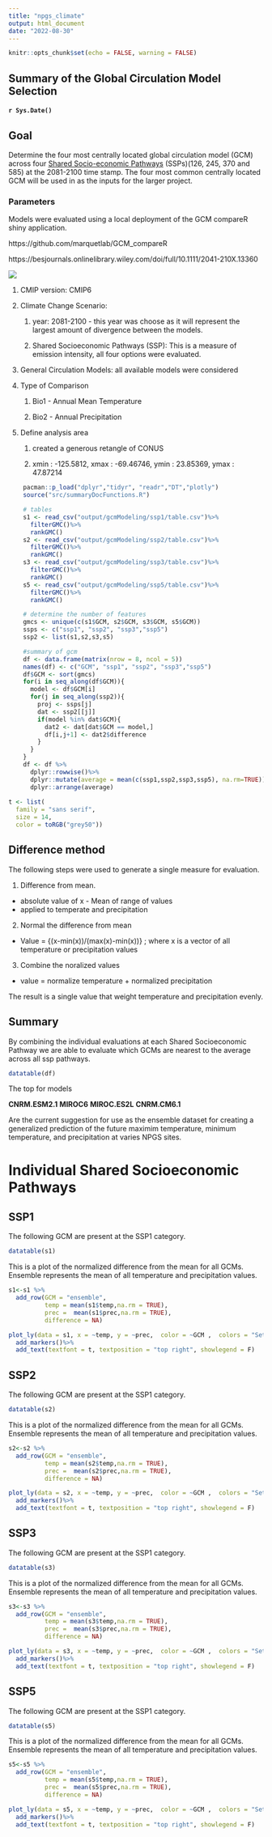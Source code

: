 ```yaml
---
title: "npgs_climate"
output: html_document
date: "2022-08-30"
---
```


```r
knitr::opts_chunk$set(echo = FALSE, warning = FALSE)
```

## Summary of the Global Circulation Model Selection

#### `r Sys.Date()`

## Goal

Determine the four most centrally located global circulation model (GCM) across four [Shared Socio-economic Pathways](https://www.carbonbrief.org/cmip6-the-next-generation-of-climate-models-explained) (SSPs)(126, 245, 370 and 585) at the 2081-2100 time stamp. The four most common centrally located GCM will be used in as the inputs for the larger project.

### Parameters

Models were evaluated using a local deployment of the GCM compareR shiny application.

https://github.com/marquetlab/GCM_compareR

https://besjournals.onlinelibrary.wiley.com/doi/full/10.1111/2041-210X.13360

![](output/summaryImage.png)

1.  CMIP version: CMIP6

2.  Climate Change Scenario:

    1.  year: 2081-2100 - this year was choose as it will represent the largest amount of divergence between the models.

    2.  Shared Socioeconomic Pathways (SSP): This is a measure of emission intensity, all four options were evaluated.

3.  General Circulation Models: all available models were considered

4.  Type of Comparison

    1.  Bio1 - Annual Mean Temperature

    2.  Bio2 - Annual Precipitation

5.  Define analysis area

    1.  created a generous retangle of CONUS

    2.  xmin : -125.5812, xmax : -69.46746, ymin : 23.85369, ymax : 47.87214

```r
    pacman::p_load("dplyr","tidyr", "readr","DT","plotly")
    source("src/summaryDocFunctions.R")

    # tables 
    s1 <- read_csv("output/gcmModeling/ssp1/table.csv")%>%
      filterGMC()%>%
      rankGMC()
    s2 <- read_csv("output/gcmModeling/ssp2/table.csv")%>%
      filterGMC()%>%
      rankGMC()
    s3 <- read_csv("output/gcmModeling/ssp3/table.csv")%>%
      filterGMC()%>%
      rankGMC()
    s5 <- read_csv("output/gcmModeling/ssp5/table.csv")%>%
      filterGMC()%>%
      rankGMC()

    # determine the number of features 
    gmcs <- unique(c(s1$GCM, s2$GCM, s3$GCM, s5$GCM))
    ssps <- c("ssp1", "ssp2", "ssp3","ssp5")
    ssp2 <- list(s1,s2,s3,s5)

    #summary of gcm 
    df <- data.frame(matrix(nrow = 8, ncol = 5))
    names(df) <- c("GCM", "ssp1", "ssp2", "ssp3","ssp5")
    df$GCM <- sort(gmcs)
    for(i in seq_along(df$GCM)){
      model <- df$GCM[i]
      for(j in seq_along(ssp2)){
        proj <- ssps[j]
        dat <- ssp2[[j]]
        if(model %in% dat$GCM){
          dat2 <- dat[dat$GCM == model,]
          df[i,j+1] <- dat2$difference
        }
      }
    }
    df <- df %>%
      dplyr::rowwise()%>%
      dplyr::mutate(average = mean(c(ssp1,ssp2,ssp3,ssp5), na.rm=TRUE))%>%
      dplyr::arrange(average)
    
t <- list(
  family = "sans serif",
  size = 14,
  color = toRGB("grey50"))    

```

## Difference method

The following steps were used to generate a single measure for evaluation.

1.  Difference from mean.

-   absolute value of x - Mean of range of values
-   applied to temperate and precipitation

2.  Normal the difference from mean

-   Value = {(x-min(x))/(max(x)-min(x))} ; where x is a vector of all temperature or precipitation values

3.  Combine the noralized values

-   value = normalize temperature + normalized precipitation

The result is a single value that weight temperature and precipitation evenly.

## Summary

By combining the individual evaluations at each Shared Socioeconomic Pathway we are able to evaluate which GCMs are nearest to the average across all ssp pathways.

```r
datatable(df)
```

The top for models

**CNRM.ESM2.1** **MIROC6** **MIROC.ES2L** **CNRM.CM6.1**

Are the current suggestion for use as the ensemble dataset for creating a generalized prediction of the future maximim temperature, minimum temperature, and precipitation at varies NPGS sites.

# Individual Shared Socioeconomic Pathways

## SSP1

The following GCM are present at the SSP1 category.

```r
datatable(s1)
```

This is a plot of the normalized difference from the mean for all GCMs. Ensemble represents the mean of all temperature and precipitation values.

```r
s1<-s1 %>%
  add_row(GCM = "ensemble",
          temp = mean(s1$temp,na.rm = TRUE),
          prec =  mean(s1$prec,na.rm = TRUE),
          difference = NA)

plot_ly(data = s1, x = ~temp, y = ~prec,  color = ~GCM ,  colors = "Set1", text = ~GCM)%>% 
  add_markers()%>%
  add_text(textfont = t, textposition = "top right", showlegend = F)

```

## SSP2

The following GCM are present at the SSP1 category.

```r
datatable(s2)
```

This is a plot of the normalized difference from the mean for all GCMs. Ensemble represents the mean of all temperature and precipitation values.

```r
s2<-s2 %>%
  add_row(GCM = "ensemble",
          temp = mean(s2$temp,na.rm = TRUE),
          prec =  mean(s2$prec,na.rm = TRUE),
          difference = NA)

plot_ly(data = s2, x = ~temp, y = ~prec,  color = ~GCM ,  colors = "Set1", text = ~GCM)%>% 
  add_markers()%>%
  add_text(textfont = t, textposition = "top right", showlegend = F)
```

## SSP3

The following GCM are present at the SSP1 category.

```r
datatable(s3)
```

This is a plot of the normalized difference from the mean for all GCMs. Ensemble represents the mean of all temperature and precipitation values.

```r
s3<-s3 %>%
  add_row(GCM = "ensemble",
          temp = mean(s3$temp,na.rm = TRUE),
          prec =  mean(s3$prec,na.rm = TRUE),
          difference = NA)

plot_ly(data = s3, x = ~temp, y = ~prec,  color = ~GCM ,  colors = "Set1", text = ~GCM)%>% 
  add_markers()%>%
  add_text(textfont = t, textposition = "top right", showlegend = F)
```

## SSP5

The following GCM are present at the SSP1 category.

```r
datatable(s5)
```

This is a plot of the normalized difference from the mean for all GCMs. Ensemble represents the mean of all temperature and precipitation values.

```r
s5<-s5 %>%
  add_row(GCM = "ensemble",
          temp = mean(s5$temp,na.rm = TRUE),
          prec =  mean(s5$prec,na.rm = TRUE),
          difference = NA)

plot_ly(data = s5, x = ~temp, y = ~prec,  color = ~GCM ,  colors = "Set1", text = ~GCM)%>% 
  add_markers()%>%
  add_text(textfont = t, textposition = "top right", showlegend = F)
```
